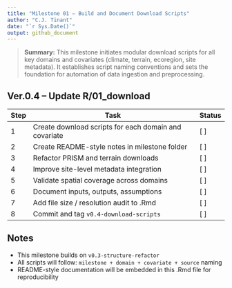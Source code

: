 ```yaml
---
title: "Milestone 01 – Build and Document Download Scripts"
author: "C.J. Tinant"
date: "`r Sys.Date()`"
output: github_document
---
```


> **Summary:** This milestone initiates modular download scripts for all key domains and covariates (climate, terrain, ecoregion, site metadata). It establishes script naming conventions and sets the foundation for automation of data ingestion and preprocessing.

## Ver.0.4 – Update R/01_download

| Step | Task                                                  | Status |
|------|-------------------------------------------------------|--------|
| 1    | Create download scripts for each domain and covariate | [ ]    |
| 2    | Create README-style notes in milestone folder         | [ ]    |
| 3    | Refactor PRISM and terrain downloads                  | [ ]    |
| 4    | Improve site-level metadata integration               | [ ]    |
| 5    | Validate spatial coverage across domains              | [ ]    |
| 6    | Document inputs, outputs, assumptions                 | [ ]    |
| 7    | Add file size / resolution audit to .Rmd              | [ ]    |
| 8    | Commit and tag `v0.4-download-scripts`                | [ ]    |

## Notes

-   This milestone builds on `v0.3-structure-refactor`
-   All scripts will follow: `milestone + domain + covariate + source` naming
-   README-style documentation will be embedded in this .Rmd file for reproducibility
